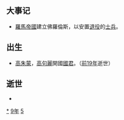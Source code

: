 {{yearTOC|-59|西汉'''[[神爵|神爵]]三年'''}}

== 大事记 ==
*[[羅馬帝國|羅馬帝國]]建立佛羅倫斯，以安置[[退役|退役]]的[[士兵|士兵]]。

== 出生 ==
*[[高朱蒙|高朱蒙]]，[[高句麗|高句麗]]開國[[國君|國君]]。（[[前19年|前19年]]逝世）

== 逝世 ==
{{Wikisource year mention}}
*

[[Category:前59年|*]]
[[Category:前50年代|9年]]
[[Category:前1世纪各年|5]]